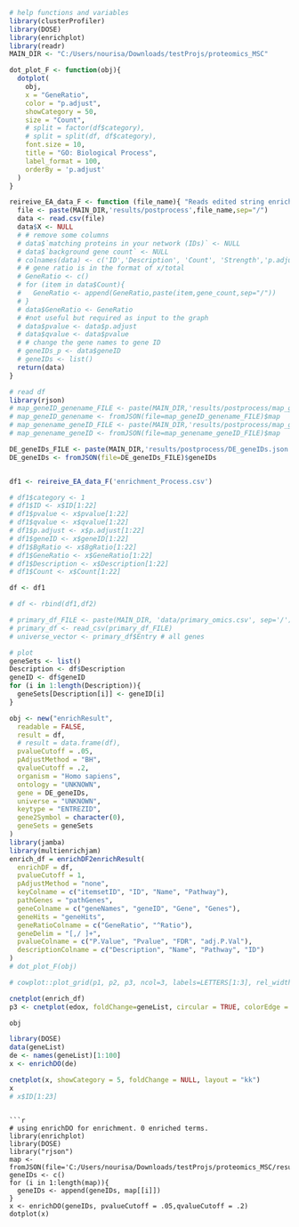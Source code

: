 
```{r}
# help functions and variables
library(clusterProfiler)
library(DOSE)
library(enrichplot)
library(readr)
MAIN_DIR <- "C:/Users/nourisa/Downloads/testProjs/proteomics_MSC"

dot_plot_F <- function(obj){
  dotplot(
    obj, 
    x = "GeneRatio",
    color = "p.adjust",
    showCategory = 50,
    size = "Count",
    # split = factor(df$category),
    # split = split(df, df$category),
    font.size = 10,
    title = "GO: Biological Process",
    label_format = 100,
    orderBy = 'p.adjust'
  )
}

reireive_EA_data_F <- function (file_name){ "Reads edited string enrich data"
  file <- paste(MAIN_DIR,'results/postprocess',file_name,sep="/")
  data <- read.csv(file)
  data$X <- NULL
  # # remove some columns
  # data$`matching proteins in your network (IDs)` <- NULL
  # data$`background gene count` <- NULL
  # colnames(data) <- c('ID','Description', 'Count', 'Strength','p.adjust','geneID')
  # # gene ratio is in the format of x/total
  # GeneRatio <- c()
  # for (item in data$Count){
  #   GeneRatio <- append(GeneRatio,paste(item,gene_count,sep="/"))
  # }
  # data$GeneRatio <- GeneRatio
  # #not useful but required as input to the graph
  # data$pvalue <- data$p.adjust 
  # data$qvalue <- data$pvalue 
  # # change the gene names to gene ID
  # geneIDs_p <- data$geneID
  # geneIDs <- list()
  return(data)
}

```

```{r}
# read df 
library(rjson)
# map_geneID_genename_FILE <- paste(MAIN_DIR,'results/postprocess/map_geneID_genename.json', sep='/')
# map_geneID_genename <- fromJSON(file=map_geneID_genename_FILE)$map
# map_genename_geneID_FILE <- paste(MAIN_DIR,'results/postprocess/map_genename_geneID.json', sep='/')
# map_genename_geneID <- fromJSON(file=map_genename_geneID_FILE)$map

DE_geneIDs_FILE <- paste(MAIN_DIR,'results/postprocess/DE_geneIDs.json', sep='/')
DE_geneIDs <- fromJSON(file=DE_geneIDs_FILE)$geneIDs


df1 <- reireive_EA_data_F('enrichment_Process.csv')

# df1$category <- 1
# df1$ID <- x$ID[1:22]
# df1$pvalue <- x$pvalue[1:22]
# df1$qvalue <- x$qvalue[1:22]
# df1$p.adjust <- x$p.adjust[1:22]
# df1$geneID <- x$geneID[1:22]
# df1$BgRatio <- x$BgRatio[1:22]
# df1$GeneRatio <- x$GeneRatio[1:22]
# df1$Description <- x$Description[1:22]
# df1$Count <- x$Count[1:22]

df <- df1

# df <- rbind(df1,df2)

# primary_df_FILE <- paste(MAIN_DIR, 'data/primary_omics.csv', sep='/')
# primary_df <- read_csv(primary_df_FILE)
# universe_vector <- primary_df$Entry # all genes
```



```{r}
# plot
geneSets <- list()
Description <- df$Description
geneID <- df$geneID
for (i in 1:length(Description)){
  geneSets[Description[i]] <- geneID[i]
}

obj <- new("enrichResult",
  readable = FALSE,
  result = df,
  # result = data.frame(df),
  pvalueCutoff = .05,
  pAdjustMethod = "BH",
  qvalueCutoff = .2,
  organism = "Homo sapiens",
  ontology = "UNKNOWN",
  gene = DE_geneIDs,
  universe = "UNKNOWN",
  keytype = "ENTREZID",
  gene2Symbol = character(0),
  geneSets = geneSets
)
library(jamba)
library(multienrichjam)
enrich_df = enrichDF2enrichResult(
  enrichDF = df,
  pvalueCutoff = 1,
  pAdjustMethod = "none",
  keyColname = c("itemsetID", "ID", "Name", "Pathway"),
  pathGenes = "pathGenes",
  geneColname = c("geneNames", "geneID", "Gene", "Genes"),
  geneHits = "geneHits",
  geneRatioColname = c("GeneRatio", "^Ratio"),
  geneDelim = "[,/ ]+",
  pvalueColname = c("P.Value", "Pvalue", "FDR", "adj.P.Val"),
  descriptionColname = c("Description", "Name", "Pathway", "ID")
)
# dot_plot_F(obj)

# cowplot::plot_grid(p1, p2, p3, ncol=3, labels=LETTERS[1:3], rel_widths=c(.8, .8, 1.2))

cnetplot(enrich_df)
p3 <- cnetplot(edox, foldChange=geneList, circular = TRUE, colorEdge = TRUE) 

obj

```
```{r}
library(DOSE)
data(geneList)
de <- names(geneList)[1:100]
x <- enrichDO(de)

cnetplot(x, showCategory = 5, foldChange = NULL, layout = "kk")
x
# x$ID[1:23]
```




```

```{r} 
# using enrichDO for enrichment. 0 enriched terms. 
library(enrichplot)
library(DOSE)
library("rjson")
map <- fromJSON(file='C:/Users/nourisa/Downloads/testProjs/proteomics_MSC/results/map_geneID.json')$map
geneIDs <- c()
for (i in 1:length(map)){
  geneIDs <- append(geneIDs, map[[i]])
}
x <- enrichDO(geneIDs, pvalueCutoff = .05,qvalueCutoff = .2)
dotplot(x)
```



